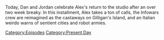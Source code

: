 {{DEFAULTSORT:
    #_EPISODE_0695:June 22, 2022
}}{{Episode
    | title           = June 22, 2022
    | caption         = Listen to this episode on [https://knowledgefight.libsyn.com/695-june-22-2022 Libsyn] [https://open.spotify.com/episode/6ZXHjeuB3zdyxh72WyVawN Spotify], Read the [[Transcript/695: June 22, 2022|Unofficial Transcript]]
    | episodeNumber   = 695
    | length          = 01:17:09
    | airDate         = June 24, 2022
    | coverageDate    = June 22, 2022
    | episodeType     = [[:Category:Present Day|Present Day]]
    | previousEpisode = [[694: The Case of the Missing Propagandist]]
    | nextEpisode     = [[696: June 24, 2022]]
}}

{{Stub}}

Today, Dan and Jordan celebrate Alex's return to the studio after an over two week breaky.  In this installment, Alex takes a ton of calls, the Infowars crew are reimagined as the castaways on Gilligan's Island, and an Italian weirdo warns of sentient cities and robot armies.

[[Category:Episodes]]
[[Category:Present Day]]
